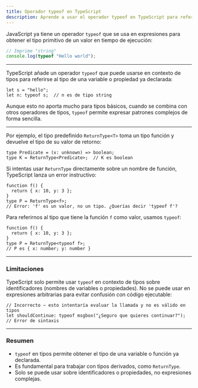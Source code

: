 ```yaml
---
title: Operador typeof en TypeScript
description: Aprende a usar el operador typeof en TypeScript para referirte al tipo de una variable o función y cómo usarlo junto con tipos predefinidos como ReturnType.
---
```


JavaScript ya tiene un operador `typeof` que se usa en expresiones para obtener el tipo primitivo de un valor en tiempo de ejecución:

```js
// Imprime "string"
console.log(typeof "Hello world");
```

---

TypeScript añade un operador `typeof` que puede usarse en contexto de tipos para referirse al tipo de una variable o propiedad ya declarada:

```go:ts
let s = "hello";
let n: typeof s;  // n es de tipo string
```

Aunque esto no aporta mucho para tipos básicos, cuando se combina con otros operadores de tipos, `typeof` permite expresar patrones complejos de forma sencilla.

---

Por ejemplo, el tipo predefinido `ReturnType<T>` toma un tipo función y devuelve el tipo de su valor de retorno:

```go:ts
type Predicate = (x: unknown) => boolean;
type K = ReturnType<Predicate>;  // K es boolean
```

Si intentas usar `ReturnType` directamente sobre un nombre de función, TypeScript lanza un error instructivo:

```go:ts
function f() {
  return { x: 10, y: 3 };
}
type P = ReturnType<f>;  
// Error: 'f' es un valor, no un tipo. ¿Querías decir 'typeof f'?
```

Para referirnos al tipo que tiene la función `f` como valor, usamos `typeof`:

```go:ts
function f() {
  return { x: 10, y: 3 };
}
type P = ReturnType<typeof f>;
// P es { x: number; y: number }
```

---

### Limitaciones

TypeScript solo permite usar `typeof` en contexto de tipos sobre identificadores (nombres de variables o propiedades). No se puede usar en expresiones arbitrarias para evitar confusión con código ejecutable:

```go:ts
// Incorrecto — esto intentaría evaluar la llamada y no es válido en tipos
let shouldContinue: typeof msgbox("¿Seguro que quieres continuar?");
// Error de sintaxis
```

---

### Resumen

* `typeof` en tipos permite obtener el tipo de una variable o función ya declarada.
* Es fundamental para trabajar con tipos derivados, como `ReturnType`.
* Solo se puede usar sobre identificadores o propiedades, no expresiones complejas.


